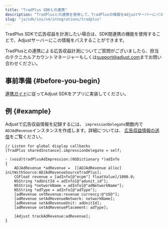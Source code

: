 ```yaml
---
title: "TradPlus SDKとの連携"
description: "TradPlusとの連携を使用して、TradPlusの情報をAdjustサーバーにパスします。"
slug: "ja/sdk/ios/v4/integrations/tradplus"
---
```


<MinorVersion added="v4.37.1">

TradPlus SDKで広告収益を計測したい場合は、SDK間連携の機能を使用することで、Adjustサーバーにこの情報をパスすることができます。

</MinorVersion>
<Callout type="note">

TradPlusとの連携による広告収益計測についてご質問がございましたら、担当のテクニカルアカウントマネージャーもしくは[support@adjust.com](mailto:support@adjust.com)までお問い合わせください。

</Callout>

## 事前準備 {#before-you-begin}

[連携ガイド](/ja/sdk/ios)に従ってAdjust SDKをアプリに実装してください。

## 例 {#example}

Adjustで広告収益情報を記録するには、 `impressionDelegate`関数内で`ADJAdRevenue`インスタンスを作成します。詳細については、 [広告収益情報の送信](/ja/sdk/ios/features/ad-revenue)をご覧ください。

```objc
// Listen for global display callbacks
[TradPlus sharedInstance].impressionDelegate = self;

- (void)tradPlusAdImpression:(NSDictionary *)adInfo
{
    ADJAdRevenue *adRevenue =  [[ADJAdRevenue alloc] initWithSource:ADJAdRevenueSourceTradPlus];
    CGFloat revenue = [adInfo[@"ecpm"] floatValue]/1000.0;
    NSString *adUnitId = adInfo[@"adunit_id"];
    NSString *networkName = adInfo[@"adNetworkName"];
    NSString *adType = adInfo[@"adType"];
    [adRevenue setRevenue:revenue currency:@"USD"];
    [adRevenue setAdRevenueNetwork: networkName];
    [adRevenue setAdRevenueUnit: adUnitId];
    [adRevenue setAdRevenuePlacement: adType];

    [Adjust trackAdRevenue:adRevenue];
}
```
